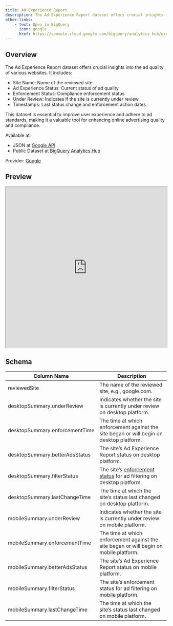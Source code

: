 ```yaml
---
title: Ad Experience Report
description: The Ad Experience Report dataset offers crucial insights into the ad quality of various websites.
other-links:
    - text: Open in BigQuery
      icon: google
      href: https://console.cloud.google.com/bigquery/analytics-hub/exchanges/projects/390347019852/locations/us/dataExchanges/data_hub_186a1c3eafa/listings/ad_experience_report_186a1de7b19
---
```


## Overview

The Ad Experience Report dataset offers crucial insights into the ad quality of various websites. It includes:

- Site Name: Name of the reviewed site
- Ad Experience Status: Current status of ad quality
- Enforcement Status: Compliance enforcement status
- Under Review: Indicates if the site is currently under review
- Timestamps: Last status change and enforcement action dates

This dataset is essential to improve user experience and adhere to ad standards, making it a valuable tool for enhancing online advertising quality and compliance.

Available at:

- JSON at [Google API](https://developers.google.com/ad-experience-report)
- Public Dataset at [BigQuery Analytics Hub](https://console.cloud.google.com/bigquery/analytics-hub/exchanges/projects/390347019852/locations/us/dataExchanges/data_hub_186a1c3eafa/listings/ad_experience_report_186a1de7b19)

Provider: [Google](https://www.google.com/webmasters/tools/ad-experience-unverified)

## Preview

<iframe width="100%" height="500" src="https://lookerstudio.google.com/embed/reporting/6909fab3-b9d3-4f92-b355-b17ab4f07c3e/"></iframe>

## Schema

| Column Name               | Description                                                                                   |
|---------------------------|-----------------------------------------------------------------------------------------------|
| reviewedSite             | The name of the reviewed site, e.g., google.com.                                            |
| desktopSummary.underReview         | Indicates whether the site is currently under review on desktop platform.                     |
| desktopSummary.enforcementTime     | The time at which enforcement against the site began or will begin on desktop platform.       |
| desktopSummary.betterAdsStatus     | The site's Ad Experience Report status on desktop platform.                                  |
| desktopSummary.filterStatus        | The site's [enforcement status](https://support.google.com/webtools/answer/7308033) for ad filtering on desktop platform.                          |
| desktopSummary.lastChangeTime      | The time at which the site's status last changed on desktop platform.                        |
| mobileSummary.underReview          | Indicates whether the site is currently under review on mobile platform.                      |
| mobileSummary.enforcementTime      | The time at which enforcement against the site began or will begin on mobile platform.        |
| mobileSummary.betterAdsStatus      | The site's Ad Experience Report status on mobile platform.                                   |
| mobileSummary.filterStatus         | The site's enforcement status for ad filtering on mobile platform.                           |
| mobileSummary.lastChangeTime       | The time at which the site's status last changed on mobile platform.                         |
